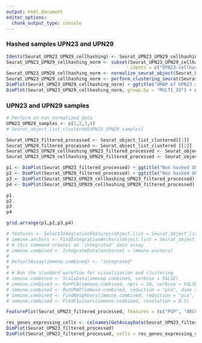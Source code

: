 ```yaml
---
output: html_document
editor_options: 
  chunk_output_type: console
---
```


### Hashed samples UPN23 and UPN29

```r
Idents(Seurat_UPN23_UPN29_cellhashing) <- Seurat_UPN23_UPN29_cellhashing$MULTI_ID
Seurat_UPN23_UPN29_cellhashing_norm <- subset(Seurat_UPN23_UPN29_cellhashing, 
                                              idents = c("UPN23-cellhashing", "UPN29-cellhashing"))
Seurat_UPN23_UPN29_cellhashing_norm <- normalize_seurat_object(Seurat_UPN23_UPN29_cellhashing_norm)
Seurat_UPN23_UPN29_cellhashing_norm <- perform_clustering_seurat(Seurat_UPN23_UPN29_cellhashing_norm)
DimPlot(Seurat_UPN23_UPN29_cellhashing_norm) + ggtitle("UMAP of UPN23 and UPN29 cell hashing colored by cluster")
DimPlot(Seurat_UPN23_UPN29_cellhashing_norm, group.by = "MULTI_ID") + ggtitle("UMAP of UPN23 and UPN29 cell hashing colored by samples")
```

### UPN23 and UPN29 samples

```r
# Perform on non normalized data
UPN23_UPN29_samples <- c(1,2,3,4)
# Seurat_object_list_clustered[UPN23_UPN29_samples]

Seurat_UPN23_filtered_processed <- Seurat_object_list_clustered[[1]]
Seurat_UPN29_filtered_processed <- Seurat_object_list_clustered [[2]]
Seurat_UPN23_UPN29_cellhashing_UPN23_filtered_processed <- Seurat_object_list_clustered[[3]]
Seurat_UPN23_UPN29_cellhashing_UPN29_filtered_processed <- Seurat_object_list_clustered[[4]]

p1 <- DimPlot(Seurat_UPN23_filtered_processed) + ggtitle("Non hashed UPN23")
p2 <- DimPlot(Seurat_UPN29_filtered_processed) + ggtitle("Non hashed UPN29")
p3 <- DimPlot(Seurat_UPN23_UPN29_cellhashing_UPN23_filtered_processed) + ggtitle("Hashed UPN23")
p4 <- DimPlot(Seurat_UPN23_UPN29_cellhashing_UPN29_filtered_processed) + ggtitle("Hashed UPN29")

p1
p2
p3
p4

grid.arrange(p1,p2,p3,p4)

# features <- SelectIntegrationFeatures(object.list = Seurat_object_list_clustered[UPN23_UPN29_samples])
# immune.anchors <- FindIntegrationAnchors(object.list = Seurat_object_list_clustered[UPN23_UPN29_samples], anchor.features = features)
# # this command creates an 'integrated' data assay
# immune.combined <- IntegrateData(anchorset = immune.anchors)
# 
# DefaultAssay(immune.combined) <- "integrated"
# 
# # Run the standard workflow for visualization and clustering
# immune.combined <- ScaleData(immune.combined, verbose = FALSE)
# immune.combined <- RunPCA(immune.combined, npcs = 30, verbose = FALSE)
# immune.combined <- RunUMAP(immune.combined, reduction = "pca", dims = 1:30)
# immune.combined <- FindNeighbors(immune.combined, reduction = "pca", dims = 1:30)
# immune.combined <- FindClusters(immune.combined, resolution = 0.5)
```

```r
FeaturePlot(Seurat_UPN23_filtered_processed, features = (c("PGP", "ABCC1", "GSTK1", "BCL2", "CLIP1", "TGFB1", "LGALS9")))

res_genes_expressing_cells <- colnames(GetAssayData(Seurat_UPN23_filtered_processed, slot = "data")[,colSums(GetAssayData(Seurat_UPN23_filtered_processed, slot = "data")[c("PGP", "ABCC1", "GSTK1", "BCL2", "CLIP1", "TGFB1", "LGALS9", "CD34", "IL2RA"),])>1])
DimPlot(Seurat_UPN23_filtered_processed)
DimPlot(Seurat_UPN23_filtered_processed, cells = res_genes_expressing_cells)
```